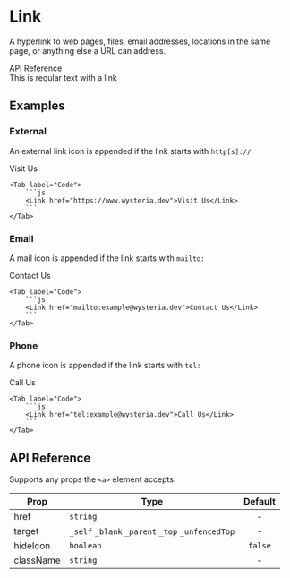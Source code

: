 
# Link

A hyperlink to web pages, files, email addresses, locations in the same page, or anything else a URL can address.

<Link
    target="_blank"
    href="https://developer.mozilla.org/en-US/docs/Web/HTML/Element/a"
>
    API Reference
</Link>

<ComponentPreview>
    <div className="rounded px-1 backdrop-blur-sm">
        This is regular text <Link href="link">with a link</Link>
    </div>
</ComponentPreview>

## Examples

### External

An <Link target="_blank" href="https://lucide.dev/icons/external-link" hideIcon>external link</Link> icon is appended if the link starts with `http[s]://`

  <TabGroup>
    <Tab label="Preview">
      <Container paddingVer="md" gap="sm" justify="space-evenly" align="center" direction="row" style={{minHeight: "5rem"}}>
        <Link href="https://www.wysteria.dev">Visit Us</Link>
      </Container>
    </Tab>

    <Tab label="Code">
        ```js
        <Link href="https://www.wysteria.dev">Visit Us</Link>
        ```
    </Tab>

  </TabGroup>

### Email

A <Link target="_blank" href="https://lucide.dev/icons/mail" hideIcon>mail</Link> icon is appended if the link starts with `mailto:`

  <TabGroup>
    <Tab label="Preview">
      <Container paddingVer="md" gap="sm" justify="space-evenly" align="center" direction="row" style={{minHeight: "5rem"}}>
        <Link href="mailto:example@wysteria.dev">Contact Us</Link>
      </Container>
    </Tab>

    <Tab label="Code">
        ```js
        <Link href="mailto:example@wysteria.dev">Contact Us</Link>
        ```
    </Tab>

  </TabGroup>

### Phone

A <Link target="_blank" href="https://lucide.dev/icons/phone" hideIcon>phone</Link> icon is appended if the link starts with `tel:`

  <TabGroup>
    <Tab label="Preview">
      <Container paddingVer="md" gap="sm" justify="space-evenly" align="center" direction="row" style={{minHeight: "5rem"}}>
        <Link href="tel:example@wysteria.dev">Call Us</Link>
      </Container>
    </Tab>

    <Tab label="Code">
        ```js
        <Link href="tel:example@wysteria.dev">Call Us</Link>
        ```
    </Tab>

  </TabGroup>

## API Reference

Supports any props the <Link target="_blank" href="https://developer.mozilla.org/en-US/docs/Web/HTML/Element/a" hideIcon>`<a>` element</Link> accepts.

| Prop                                      | Type                                             | Default |
| ----------------------------------------- | ------------------------------------------------ | :-----: |
| <Prop>href</Prop>                         | `string`                                         |    -    |
| <Prop>target</Prop>                       | `_self` `_blank` `_parent` `_top` `_unfencedTop` |    -    |
| <Prop hint="hideLinkIcon">hideIcon</Prop> | `boolean`                                        | `false` |
| <Prop>className</Prop>                    | `string`                                         |    -    |
